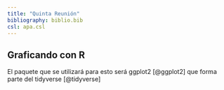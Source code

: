 ```yaml
---
title: "Quinta Reunión"
bibliography: biblio.bib
csl: apa.csl
---
```


## Graficando con R

El paquete que se utilizará para esto será ggplot2 [@ggplot2] que forma parte del tidyverse [@tidyverse]

